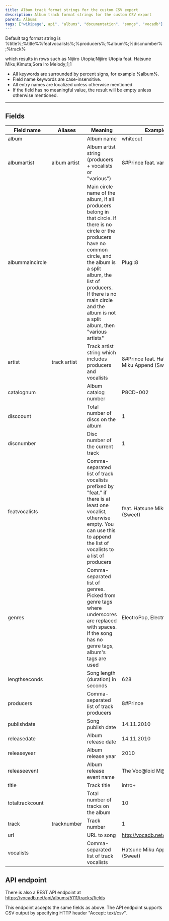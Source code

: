 ---
title: Album track format strings for the custom CSV export
description: Album track format strings for the custom CSV export
parent: Albums
tags: ["wikipage", api", "albums", "documentation", "songs", "vocadb"]
---

Default tag format string is 
%title%;%title%%featvocalists%;%producers%;%album%;%discnumber%;%track%

which results in rows such as
Nijiiro Utopia;Nijiiro Utopia feat. Hatsune Miku;Kimuta;Sora Iro Melody;1;1

* All keywords are surrounded by percent signs, for example %album%.
* Field name keywords are case-insensitive. 
* All entry names are localized unless otherwise mentioned. 
* If the field has no meaningful value, the result will be empty unless otherwise mentioned.

----

## Fields
| Field name | Aliases | Meaning | Example |
| ---------- | ---------- | ---------- | ---------- |
| album | | Album name | whiteout |
| albumartist | album artist | Album artist string (producers + vocalists or "various") | 8#Prince feat. various |
| albummaincircle | | Main circle name of the album, if all producers belong in that circle. If there is no circle or the producers have no common circle, and the album is a split album, the list of producers. If there is no main circle and the album is not a split album, then "various artists" | Plug::8 |
| artist | track artist | Track artist string which includes producers and vocalists | 8#Prince feat. Hatsune Miku Append (Sweet) |
| catalognum | | Album catalog number | P8CD-002 |
| disccount | | Total number of discs on the album | 1 |
| discnumber | | Disc number of the current track | 1 |
| featvocalists | | Comma-separated list of track vocalists prefixed by "feat." if there is at least one vocalist, otherwise empty. You can use this to append the list of vocalists to a list of producers | feat. Hatsune Miku Append (Sweet) |
| genres | | Comma-separated list of genres. Picked from genre tags where underscores are replaced with spaces. If the song has no genre tags, album's tags are used | ElectroPop, Electro-House |
| lengthseconds | | Song length (duration) in seconds | 628 |
| producers | | Comma-separated list of track producers | 8#Prince |
| publishdate | | Song publish date | 14.11.2010 |
| releasedate | | Album release date | 14.11.2010 |
| releaseyear | | Album release year | 2010 |
| releaseevent | | Album release event name | The Voc@loid M@ster 14 |
| title | | Track title | intro+ |
| totaltrackcount | | Total number of tracks on the album | 10 |
| track | tracknumber | Track number | 1 |
| url | | URL to song | http://vocadb.net/S/108849 |
| vocalists | | Comma-separated list of track vocalists | Hatsune Miku Append (Sweet) |

## API endpoint

There is also a REST API endpoint at https://vocadb.net/api/albums/5111/tracks/fields

This endpoint accepts the same fields as above. The API endpoint supports CSV output by specifying HTTP header "Accept: text/csv".